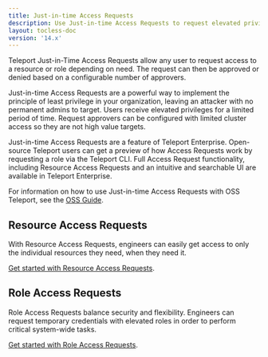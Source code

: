 ```yaml
---
title: Just-in-time Access Requests
description: Use Just-in-time Access Requests to request elevated privileges.
layout: tocless-doc
version: '14.x'
---
```


Teleport Just-in-Time Access Requests allow any user to request access to
a resource or role depending on need. The request can then be approved or
denied based on a configurable number of approvers.

Just-in-time Access Requests are a powerful way to implement the principle of
least privilege in your organization, leaving an attacker with no permanent
admins to target. Users receive elevated privileges for a limited period of
time. Request approvers can be configured with limited cluster access so they
are not high value targets.

Just-in-time Access Requests are a feature of Teleport Enterprise.
Open-source Teleport users can get a preview of how Access Requests work by
requesting a role via the Teleport CLI. Full Access Request functionality,
including Resource Access Requests and an intuitive and searchable UI are
available in Teleport Enterprise.

For information on how to use Just-in-time Access Requests with OSS Teleport,
see the [OSS Guide](/docs/ver/14.x/access-controls/access-requests/oss-role-requests).

## Resource Access Requests

With Resource Access Requests, engineers can easily get access to only the
individual resources they need, when they need it.

[Get started with Resource Access Requests](/docs/ver/14.x/access-controls/access-requests/resource-requests).

## Role Access Requests

Role Access Requests balance security and flexibility. Engineers can request
temporary credentials with elevated roles in order to perform critical
system-wide tasks.

[Get started with Role Access Requests](/docs/ver/14.x/access-controls/access-requests/role-requests).
